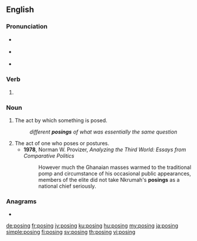 ==English==

===Pronunciation===
* {{a|RP}} {{IPA|/ˈpəʊzɪŋ/|lang=en}}
* {{a|GenAm}} {{IPA|/ˈpoʊzɪŋ/|lang=en}}
* {{rhymes|əʊzɪŋ|lang=en}}

===Verb===
{{head|en|present participle}}

# {{present participle of|pose|lang=en|nocat=1}}

===Noun===
{{en-noun}}

# The act by which something is posed.
#: ''different '''posings''' of what was essentially the same question''
# The act of one who poses or postures.
#* '''1978''', Norman W. Provizer, ''Analyzing the Third World: Essays from Comparative Politics''
#*: However much the Ghanaian masses warmed to the traditional pomp and circumstance of his occasional public appearances, members of the elite did not take Nkrumah's '''posings''' as a national chief seriously.

===Anagrams===
* {{l|en|pingos}}

[[de:posing]]
[[fr:posing]]
[[jv:posing]]
[[ku:posing]]
[[hu:posing]]
[[my:posing]]
[[ja:posing]]
[[simple:posing]]
[[fi:posing]]
[[sv:posing]]
[[th:posing]]
[[vi:posing]]